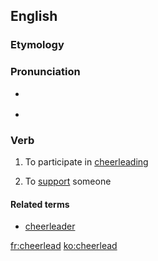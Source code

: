 ==English==

===Etymology===
{{back-form|en|cheerleader}}

===Pronunciation===
* {{a|GA}} {{IPA|/ˈtʃɪɹlid/|lang=en}}
* {{a|RP}} {{IPA|/ˈtʃɪəliːd/|lang=en}}

===Verb===
{{en-verb|cheerleads|cheerleading|cheerled|past2=cheerleaded}}

# {{label|en|intransitive}} To participate in [[cheerleading]]
# {{label|en|transitive}} To [[support]] someone

====Related terms====
* [[cheerleader]]

[[fr:cheerlead]]
[[ko:cheerlead]]